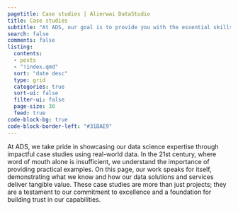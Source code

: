 ```yaml
---
pagetitle: Case studies | Alierwai DataStudio
title: Case studies
subtitle: "At ADS, our goal is to provide you with the essential skills necessary to advance your data science career. We understand that navigating through the vast amount of data science content available online can be overwhelming, and that's why we strive to help you identify relevant and valuable information to achieve your goals. To become a successful data scientist or analyst, you need guidance and mentorship from industry experts who have demonstrated their abilities on real-world data science projects. At ADS, we offer you the opportunity to explore your potential and embark on a journey toward a fulfilling career in data science."
search: false  
comments: false
listing:
  contents: 
  - posts
  - "!index.qmd"
  sort: "date desc"
  type: grid
  categories: true
  sort-ui: false
  filter-ui: false
  page-size: 30
  feed: true
code-block-bg: true
code-block-border-left: "#31BAE9"
---
```

At ADS, we take pride in showcasing our data science expertise through impactful case studies using real-world data. In the 21st century, where word of mouth alone is insufficient, we understand the importance of providing practical examples. On this page, our work speaks for itself, demonstrating what we know and how our data solutions and services deliver tangible value. These case studies are more than just projects; they are a testament to our commitment to excellence and a foundation for building trust in our capabilities.

